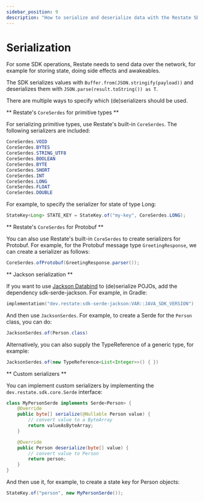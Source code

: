 ```yaml
---
sidebar_position: 9
description: "How to serialize and deserialize data with the Restate SDK."
---
```



# Serialization

For some SDK operations, Restate needs to send data over the network, for example for storing state, doing side effects and awakeables.

<Tabs groupId="sdk" queryString>
<TabItem value="ts" label="TypeScript">

The SDK serializes values with `Buffer.from(JSON.stringify(payload))` and deserializes them with `JSON.parse(result.toString()) as T`.

</TabItem>
<TabItem value="java" label="Java">

    
There are multiple ways to specify which (de)serializers should be used.

** Restate's `CoreSerdes` for primitive types **

For serializing primitive types, use Restate's built-in `CoreSerdes`.
The following serializers are included:

```java
CoreSerdes.VOID
CoreSerdes.BYTES
CoreSerdes.STRING_UTF8
CoreSerdes.BOOLEAN
CoreSerdes.BYTE
CoreSerdes.SHORT
CoreSerdes.INT
CoreSerdes.LONG
CoreSerdes.FLOAT
CoreSerdes.DOUBLE
```

For example, to specify the serializer for state of type Long:

```java
StateKey<Long> STATE_KEY = StateKey.of("my-key", CoreSerdes.LONG);
```

** Restate's `CoreSerdes` for Protobuf **

You can also use Restate's built-in `CoreSerdes` to create serializers for Protobuf.
For example, for the Protobuf message type `GreetingResponse`, we can create a serializer as follows:

```java
CoreSerdes.ofProtobuf(GreetingResponse.parser());
```

** Jackson serialization **

If you want to use [Jackson Databind](https://github.com/FasterXML/jackson) to (de)serialize POJOs, add the dependency sdk-serde-jackson.
For example, in Gradle:

```kotlin
implementation("dev.restate:sdk-serde-jackson:VAR::JAVA_SDK_VERSION")
```

And then use `JacksonSerdes`. For example, to create a Serde for the `Person` class, you can do:

```java
JacksonSerdes.of(Person.class)
```

Alternatively, you can also supply the TypeReference of a generic type, for example:

```java
JacksonSerdes.of(new TypeReference<List<Integer>>() { })
```

** Custom serializers **

You can implement custom serializers by implementing the `dev.restate.sdk.core.Serde` interface:

```java
class MyPersonSerde implements Serde<Person> {
    @Override
    public byte[] serialize(@Nullable Person value) {
        // convert value to a ByteArray
        return valueAsByteArray;
    }

    @Override
    public Person deserialize(byte[] value) {
        // convert value to Person
        return person;
    }
}
```

And then use it, for example, to create a state key for Person objects:

```java
StateKey.of("person", new MyPersonSerde());
```

</TabItem>
</Tabs>



